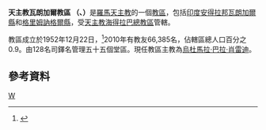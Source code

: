 {{Infobox Roman Catholic diocese
|Roman Catholic Diocese of = 天主教瓦朗加爾教區
|Latin name of diocese = Dioecesis Varangalensis
|image = 
|caption = 
|location = [[印度|印度]]
|territory = [[安德拉邦|安德拉邦]]北部兩縣
|population = 14,547
|rite = 拉丁禮
|patron = 
|province = 海得拉巴
|established = 1952年
|cathedral = 花地瑪聖母主教座堂
|co-cathedral =
|leadership =主教
|website = 
|pope = 
|metropolitan = 
|ordinary = 烏杜馬拉‧巴拉‧肖雷迪
|coadjutor archbishop =
|coadjutor bishop =
|auxiliary =
|emeritus =
}}
'''天主教瓦朗加爾教區 （{{lang-la|Dioecesis Varangalensis}}、{{lang-en|Diocese of Warangal}}）'''是[[羅馬天主教|羅馬天主教]]的一個[[教區|教區]]，包括[[印度|印度]][[安得拉邦|安得拉邦]][[瓦朗加爾縣|瓦朗加爾縣]]和[[格里姆訥格爾縣|格里姆訥格爾縣]]，受[[天主教海得拉巴總教區|天主教海得拉巴總教區]]管轄。

教區成立於1952年12月22日，<ref name="dio">{{cite journal
|journal=[[宗座公報|宗座公報]]
|publisher=[[梵蒂岡出版社|梵蒂岡出版社]]
|date=1953年
|volume=45
|title=Cum de Hyderabadensi
|page=481
|url=http://www.vatican.va/archive/aas/documents/AAS%2045%20%5B1953%5D%20-%20ocr.pdf
|access-date=2013-12-22
|archive-date=2010-03-27
|archive-url=https://web.archive.org/web/20100327065805/http://www.vatican.va/archive/aas/documents/AAS%2045%20%5B1953%5D%20-%20ocr.pdf
|dead-url=no
}}</ref>2010年有教友66,385名，佔轄區總人口百分之0.9。由128名司鐸名管理五十五個堂區。現任教區主教為[[烏杜馬拉‧巴拉‧肖雷迪|烏杜馬拉‧巴拉‧肖雷迪]]。

==參考資料==
{{reflist}}

{{印度天主教拉丁禮教區}}
[[Category:印度天主教教區|W]]